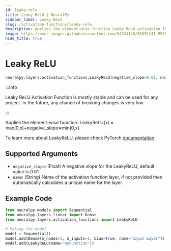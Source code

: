 ```yaml
---
id: leaky-relu
title: Leaky ReLU | NeuralPy
sidebar_label: Leaky ReLU
slug: /activation-functions/leaky-relu
description: Applies the element-wise function Leaky ReLU activation function
image: https://user-images.githubusercontent.com/34741145/81591141-99752900-93d9-11ea-9ef6-cc2c68daaa19.png
hide_title: true
---
```


# Leaky ReLU

```python
neuralpy.layers.activation_functions.LeakyReLU(negative_slope=0.01, name=None)
```

:::info

Leaky ReLU Activation Function is mostly stable and can be used for any project. In the future, any chance of breaking changes is very low.

:::

Applies the element-wise function: LeakyReLU(x) = max(0,x)+negative_slope∗min(0,x).

To learn more about LeakyReLU, please check PyTorch [documentation](https://pytorch.org/docs/stable/generated/torch.nn.LeakyReLU.html#torch.nn.LeakyReLU)

## Supported Arguments

-   `negative_slope`: (Float) A negative slope for the LeakyReLU, default value is 0.01
-   `name`: (String) Name of the activation function layer, if not provided then automatically calculates a unique name for the layer.

## Example Code

```python
from neuralpy.models import Sequential
from neuralpy.layers.linear import Dense
from neuralpy.layers.activation_functions import LeakyReLU

# Making the model
model = Sequential()
model.add(Dense(n_nodes=1, n_inputs=1, bias=True, name="Input Layer"))
model.add(LeakyReLU(name="myFunction"))
```
